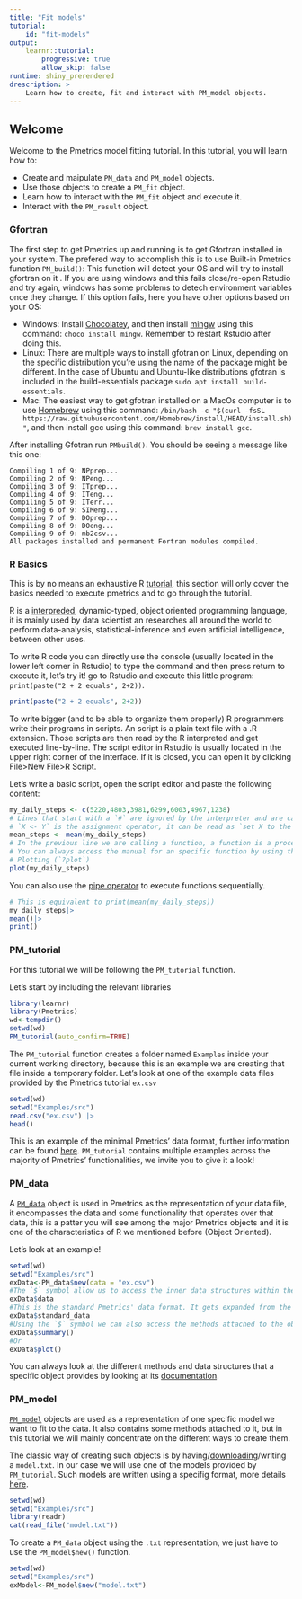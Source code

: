 ```yaml
---
title: "Fit models"
tutorial:
    id: "fit-models"
output: 
    learnr::tutorial:
        progressive: true
        allow_skip: false
runtime: shiny_prerendered
drescription: >
    Learn how to create, fit and interact with PM_model objects.
---
```


## Welcome
Welcome to the Pmetrics model fitting tutorial. In this tutorial, you will learn how to:

* Create and maipulate `PM_data` and `PM_model` objects.
* Use those objects to create a `PM_fit` object.
* Learn how to interact with the `PM_fit` object and execute it.
* Interact with the `PM_result` object.

### Gfortran
The first step to get Pmetrics up and running is to get Gfortran installed in your system. The prefered way to accomplish this is to use Built-in Pmetrics function `PM_build()`: This function will detect your OS and will try to install gfortran on it . If you are using windows and this fails close/re-open Rstudio and try again, windows has some problems to detech environment variables once they change.
If this option fails, here you have other options based on your OS:

* Windows: Install [Chocolatey](https://chocolatey.org/install), and then install [mingw](https://community.chocolatey.org/packages/mingw) using this command: `choco install mingw`. Remember to restart Rstudio after doing this.
* Linux: There are multiple ways to install gfotran on Linux, depending on the specific distribution you're using the name of the package might be different. In the case of Ubuntu and Ubuntu-like distributions gfotran is included in the build-essentials package `sudo apt install build-essentials`.
* Mac: The easiest way to get gfotran installed on a MacOs computer is to use [Homebrew](https://brew.sh/) using this command: `/bin/bash -c "$(curl -fsSL https://raw.githubusercontent.com/Homebrew/install/HEAD/install.sh)"`, and then install gcc using this command: `brew install gcc`.

After installing Gfotran run `PMbuild()`. You should be seeing a message like this one:

```
Compiling 1 of 9: NPprep...
Compiling 2 of 9: NPeng...
Compiling 3 of 9: ITprep...
Compiling 4 of 9: ITeng...
Compiling 5 of 9: ITerr...
Compiling 6 of 9: SIMeng...
Compiling 7 of 9: DOprep...
Compiling 8 of 9: DOeng...
Compiling 9 of 9: mb2csv...
All packages installed and permanent Fortran modules compiled.
```

### R Basics

This is by no means an exhaustive R [tutorial](https://www.w3schools.com/r/), this section will only cover the basics needed to execute pmetrics and to go through the tutorial.

R is a [interpreded](https://en.wikipedia.org/wiki/Scripting_language), dynamic-typed, object oriented programming language, it is mainly used by data scientist an researches all around the world to perform data-analysis, statistical-inference and even artificial intelligence, between other uses.

To write R code you can directly use the console (usually located in the lower left corner in Rstudio) to type the command and then press return to execute it, let's try it! go to Rstudio and execute this little program: `print(paste("2 + 2 equals", 2+2))`.

```r
print(paste("2 + 2 equals", 2+2))
```

To write bigger (and to be able to organize them properly) R programmers write their programs in scripts. An script is a plain text file with a .R extension. Those scripts are then read by the R interpreted and get executed line-by-line. The script editor in Rstudio is usually located in the upper right corner of the interface. If it is closed, you can open it by clicking File>New File>R Script.

Let's write a basic script, open the script editor and paste the following content:

```r
my_daily_steps <- c(5220,4803,3981,6299,6003,4967,1238)
# Lines that start with a `#` are ignored by the interpreter and are called comments.
# `X <- Y` is the assignment operator, it can be read as `set X to the value of Y`. 
mean_steps <- mean(my_daily_steps)
# In the previous line we are calling a function, a function is a procedure provided by R or by a third-party by using a library.
# You can always access the manual for an specific function by using the `?` operator i.e. `?mean`
# Plotting (`?plot`)
plot(my_daily_steps)
```
You can also use the [pipe operator](https://www.tidyverse.org/blog/2023/04/base-vs-magrittr-pipe/) to execute functions sequentially.
```r

# This is equivalent to print(mean(my_daily_steps))
my_daily_steps|>
mean()|>
print()
```

### PM_tutorial

For this tutorial we will be following the `PM_tutorial` function.

Let's start by including the relevant libraries
```r
library(learnr)
library(Pmetrics)
wd<-tempdir()
setwd(wd)
PM_tutorial(auto_confirm=TRUE)
```
The `PM_tutorial` function creates a folder named `Examples` inside your current working directory, because this is an example we are creating that file inside a temporary folder.
Let's look at one of the example data files provided by the Pmetrics tutorial `ex.csv`
```r
setwd(wd)
setwd("Examples/src")
read.csv("ex.csv") |>
head()
```
This is an example of the minimal Pmetrics' data format, further information can be found [here](https://lapkb.github.io/Pmetrics/articles/data.html). `PM_tutorial` contains multiple examples across the majority of Pmetrics' functionalities, we invite you to give it a look!

### PM_data

A [`PM_data`](https://lapkb.github.io/Pmetrics/reference/PM_data.html) object is used in Pmetrics as the representation of your data file, it encompasses the data and some functionality that operates over that data, this is a patter you will see among the major Pmetrics objects and it is one of the characteristics of R we mentioned before (Object Oriented).

Let's look at an example!

```R
setwd(wd)
setwd("Examples/src")
exData<-PM_data$new(data = "ex.csv")
#The `$` symbol allow us to access the inner data structures within the object.
exData$data
#This is the standard Pmetrics' data format. It gets expanded from the minimal version we showed above 
exData$standard_data
#Using the `$` symbol we can also access the methods attached to the object. Note that such methods always have `()` at the end of their name.
exData$summary()
#Or
exData$plot()
```
You can always look at the different methods and data structures that a specific object provides by looking at its [documentation](https://lapkb.github.io/Pmetrics/reference/PM_data.html#methods).

### PM_model

[`PM_model`](https://lapkb.github.io/Pmetrics/reference/PM_model.html) objects are used as a representation of one specific model we want to fit to the data. It also contains some methods attached to it, but in this tutorial we will mainly concentrate on the different ways to create them.

The classic way of creating such objects is by having/[downloading](https://www.lapk.org/ModelLib.php)/writing a `model.txt`. In our case we will use one of the models provided by `PM_tutorial`. Such models are written using a specifig format, more details [here](https://lapkb.github.io/Pmetrics/articles/models.html).

```r
setwd(wd)
setwd("Examples/src")
library(readr)
cat(read_file("model.txt"))
```

To create a `PM_data` object using the `.txt` representation, we just have to use the `PM_model$new()` function.

```r
setwd(wd)
setwd("Examples/src")
exModel<-PM_model$new("model.txt")

```